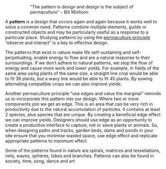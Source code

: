 ::“The pattern is design and design is the subject of permaculture” – Bill Mollison

A '''pattern''' is a design that occurs again and again because it works well to solve a common need. Patterns combine multiple elements, guilds or constructed objects and may be particularly useful as a response to a particular place. Studying patterns by using the [[principles of permaculture|permaculture principle]] “observe and interact” is a key to effective design.

The patterns that exist in nature make life self-sustaining and self-perpetuating, enable energy to flow and are a natural response to their surroundings. If we don’t adhere to natural patterns, we stop the flow of energy and cause more work and lower yields. For example, in fields of the same area using plants of the same size, a straight line crop would be able to fit 36 plants, but a wavy line would be able to fit 45 plants. By sowing alternating compatible crops we can also improve yields.

Another permaculture principle “use edges and value the marginal” reminds us to incorporate this pattern into our design. Where two or more components join we get an edge. This is an area that can be very rich in productivity due to the natural accumulation of particles. It contains at least 2 species, plus species that are unique. By creating a beneficial edge effect we can improve yields. Designers should use edge as an opportunity to create a productive interface to capture, net or sieve plants or animals. So, when designing paths and tracks, garden beds, dams and ponds in your site ensure that you minimise wasted space, use edge effect and replicate appropriate patterns to maximum effect.

Some of the patterns found in nature are spirals, matrices and tessellations, nets, waves, spheres, lobes and branches. Patterns can also be found in society, time, song, dance and art. 

{{attrib permawiki|Design_from_patterns_to_details}}
{{PermacultureInfo|Category:PATTERN}}